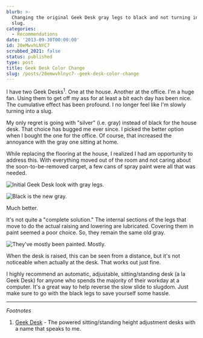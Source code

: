 ```yaml
---
blurb: >-
  Changing the original Geek Desk gray legs to black and not turning into a
  slug.
categories:
  - Recommendations
date: '2013-09-30T00:00:00'
id: 20eMwvhLNYC7
scrubbed_2021: false
status: published
type: post
title: Geek Desk Color Change
slug: /posts/20emwvhlnyc7--geek-desk-color-change
---
```


I have two Geek Desks<sup>1</sup>. One at the house. Another at the office. I'm a huge fan. Using them to get off my ass for at least a bit each day has been nice. The cumulative effect has been profound. I no longer feel like I'm slowly turning into a slug.

My only regret is going with "silver" (i.e. gray) instead of black for the house desk. That choice has bugged me ever since. I picked the better option when I bought the one for the office. Of course, that increased the annoyance with the gray one sitting at home.

While replacing the flooring at the house, I realized I had am opportunity to address this. With everything moved out of the room and not caring about the soon-to-be-removed carpet, a few cans of spray paint were all that was needed. 

![Initial Geek Desk look with gray legs.](/aws-20130928--1454-01a.jpg)

![Black is the new gray.](/aws-20130929--1012-01a.jpg)

Much better. 

It's not quite a "complete solution." The internal sections of the legs that move to do the actual raising and lowering are lubricated. Covering them in paint seemed a poor choice. So, they remain the same old gray. 

![They've mostly been painted. Mostly.](/aws-20130929--2133-02a.jpg)

When the desk is raised, this can be seen from a distance, but it's not noticeable when actually at the desk. That works out just fine. 

I highly recommend an automatic, adjustable, sitting/standing desk (a la Geek Desk) for anyone who spends the majority of their workday at a computer. It's a great way to help reverse the slow slide to slugdom. Just make sure to go with the black legs to save yourself some hassle. 


---


_Footnotes_

1. [Geek Desk](http://www.geekdesk.com/) - The powered sitting/standing height adjustment desks with a name that speaks to me.
